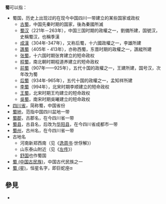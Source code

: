 '''蜀'''可以指：
*蜀国，历史上出现过的在现今中国四川一带建立的某些国家或政权
**[[古蜀|古蜀]]，中国先秦时期的国家，後為秦國所滅
**[[蜀汉|蜀汉]]（221年－263年），中国三国时期的政權之一，劉備所建，国號汉，史稱蜀汉，也稱季漢
**[[成漢|成漢]]（304年-347年），又称后蜀，十六國政權之一，李雄所建
**[[譙蜀|譙蜀]]（405年 - 413年），亦称西蜀，东晋时期的政權之一，譙縱所建
**[[张育|张蜀]]，十六国时期张育建立的短命政权
**[[程道养|程蜀]]，南北朝时期程道养建立的短命政权
**[[前蜀|前蜀]]（907年——925年），五代十国的政權之一，王建所建，国号汉，次年改为蜀
**[[后蜀|后蜀]]（934年-965年），五代十国的政權之一，孟知祥所建
**[[李蜀|李蜀]]（994年），北宋时期李顺建立的短命政权
**[[王均|王蜀]]，北宋时期王均建立的短命政权
**[[吴曦_(南宋)|吳蜀]]，南宋时期吳曦建立的短命政权
*[[四川省|四川省]]，简称蜀，中国省份
*[[蜀地|蜀地]]，范指中国四川盆地一带
*[[蜀郡|蜀郡]]，古郡名，在今四川省一带
*[[蜀县|蜀县]]，古县名，后改为[[华阳县|华阳县]]，在今四川省成都市一带
*[[蜀州|蜀州]]，古州名，在今四川省一带
*古地名
**河南新郑西南（见《[[逸周书|逸周书]]·世俘解》）
**山东泰山附近（见《[[左传|左传]]》）
**[[舒国|舒国]]也作蜀国
*[[古蜀|蜀 (中国古民族)]]，中国古代民族之一
*[[蜀_(星)|蜀 (星)]]，恒星名字，即巨蛇座α

== 參見 ==
* {{Lookfrom}}

{{disambig|SH|cat=一字消歧義}}